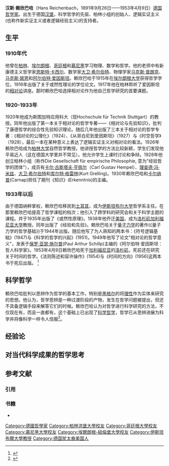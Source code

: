 '''汉斯·赖欣巴哈'''（Hans Reichenbach，1891年9月26日——1953年4月9日）[[德国|德国]][[哲学家|哲学家]]。出生于德国[[汉堡|汉堡]]，科学哲学的先驱、柏林小组的创始人、逻辑实证主义(也称作新实证主义或者逻辑经验主义)的支持者。

==生平==
===1910年代===
他曾在[[柏林|柏林]]、[[埃尔朗根|埃尔朗根]]、[[哥廷根|哥廷根]]和[[慕尼黑|慕尼黑]]学习物理、数学和哲学。他的老师中有新康德主义哲学家[[恩斯特·卡西尔|恩斯特·卡西尔]]、数学家[[大卫·希尔伯特|大卫·希尔伯特]]、物理学家[[马克斯·普朗克|马克斯·普朗克]]、[[马克斯·玻恩|马克斯·玻恩]]和[[阿尔伯特·爱因斯坦|阿尔伯特·爱因斯坦]]。赖欣巴哈于1915年在[[埃尔朗根-纽伦堡大学|埃尔朗根大学]]获得哲学学位，1916年出版了关于或然性理论的学位论文。1917年他在柏林聆听了爱因斯坦的[[相对论|相对论]]讲座。那时赖欣巴哈选择相对论作为他自己哲学研究的首要课题。
===1920-1933年===
1920年他成为斯图加特应用科大（现Hochschule für Technik Stuttgart）的教授。同年他出版了第一本关于相对论的哲学专著——《相对论与先验知识》，批判了康德哲学的综合性先验知识理论。随后几年他出版了三本关于相对论的哲学专著：《相对论的公理化》（1924）、《从哥白尼到爱因斯坦》（1927）与《时空哲学》（1928），最后一本在某种意义上表达了逻辑实证主义对相对论的看法。1926年赖欣巴哈成为[[柏林大学|柏林大学]]自然哲学教授。他讲授哲学的方法比较新颖，学生们发现他平易近人（这在德国大学里并不常见）。他允许学生上课时讨论和争辩。1928年他创立柏林小组（称作Die Gesellschaft für empirische Philosophie, 意为"经验哲学的团体"），成员有[[卡尔·古斯塔夫·亨佩尔|卡尔·古斯塔夫·亨佩尔]]（Carl Gustav Hempel）、[[理查德·冯·米泽斯|理查德·冯·米兹]]、[[大卫·希尔伯特|大卫·希尔伯特]]和[[库尔特·格雷林|库尔特·格雷林]](Kurt Grelling)。1930年赖欣巴哈和[[卡尔纳普|卡尔纳普]](Carnap)担任了期刊《知识》(Erkenntnis)的主编。

===1933年以后===
由于德国纳粹掌权，赖欣巴哈移民到[[土耳其|土耳其]]，成为[[伊斯坦布尔大学|伊斯坦布尔大学]]哲学系主任。在那里赖欣巴哈提高了哲学课程的档次；他引入了跨学科的研究会和关于科学主题的课程。并于1935年出版了《或然性原理》。1938年他乔迁[[美国|美国]]，成为[[洛杉矶加利福尼亚大学|洛杉矶加利福尼亚大学]]教授。同年出版了《经验和先验》。赖欣巴哈关于[[量子力学|量子力学]]的著作(《量子力学的哲学基础》)于1944年出版。随后他写了为人熟知的两本书：《符号逻辑基础》(1947)与《科学的哲学的兴起》(1951)。1949年他写了论文"相对论的哲学意义"，发表于[[保罗·亚瑟·施尔普|保罗·亚瑟·施尔普]](Paul Arthur Schillp)主编的《阿尔伯特·爱因斯坦：哲人科学家》。1953年4月9日赖欣巴哈死于[[加利福尼亚|加利福尼亚]]的[[洛杉矶|洛杉矶]]，死前还在研究关于时间的哲学。《法则陈述和容许操作》(1954)与《时间的方向》(1956)这两本书于死后出版。
<ref name="互联网哲学大全" >{{cite web
  |title= 互联网哲学大全
  |url= http://cloudyquantum.blogspot.com
  |author= Mauro Murzi
  |access-date= 2021-05-19
  |archive-date= 2019-07-12
  |archive-url= https://web.archive.org/web/20190712105146/http://cloudyquantum.blogspot.com/
  |dead-url= no
  }}</ref>

==科学哲学==
赖欣巴哈批判以思辨作为哲学的基本工作，特别是[[黑格尔|黑格尔]]的将[[理性|理性]]作为实体来研究的思想。他认为，哲学思辨是一种过渡阶段的产物，发生在哲学问题被提出，但还不具备逻辑手段来解答它们的时候。赖欣巴哈认为对哲学进行科学研究的方法，不仅现在有，而且一直都有，这个基础上已出现了[[科学哲学|科学哲学]]，哲学已从思辨进展为科学并将像科学一样令人信服<ref>{{cite book|title= "科学哲学的兴起"|author="汉斯·赖欣巴哈"}}</ref>。

==经验论==

==对当代科学成果的哲学思考==


== 参考文献 ==
=== 引用 ===
{{Reflist}}

=== 书籍 ===
* {{cite book |title = 科学哲学的兴起 |author = 汉斯·赖欣巴哈}}

{{Authority control}}
{{DEFAULTSORT: Reichenbach, Hans}}
[[Category:德國哲學家|Category:德國哲學家]]
[[Category:柏林洪堡大學校友|Category:柏林洪堡大學校友]]
[[Category:哥廷根大學校友|Category:哥廷根大學校友]]
[[Category:慕尼黑大學校友|Category:慕尼黑大學校友]]
[[Category:埃爾朗根-紐倫堡大學校友|Category:埃爾朗根-紐倫堡大學校友]]
[[Category:伊斯坦布爾大學教授|Category:伊斯坦布爾大學教授]]
[[Category:德国犹太裔美国人|Category:德国犹太裔美国人]]